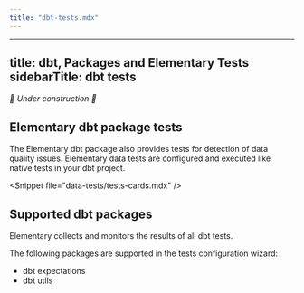 ```yaml
---
title: "dbt-tests.mdx"
---
```


---
title: dbt, Packages and Elementary Tests
sidebarTitle: dbt tests
---

_🚧 Under construction 🚧_


## Elementary dbt package tests

The Elementary dbt package also provides tests for detection of data quality issues.
Elementary data tests are configured and executed like native tests in your dbt project.

&lt;Snippet file="data-tests/tests-cards.mdx" /&gt;


## Supported dbt packages

Elementary collects and monitors the results of all dbt tests.

The following packages are supported in the tests configuration wizard:

- dbt expectations
- dbt utils